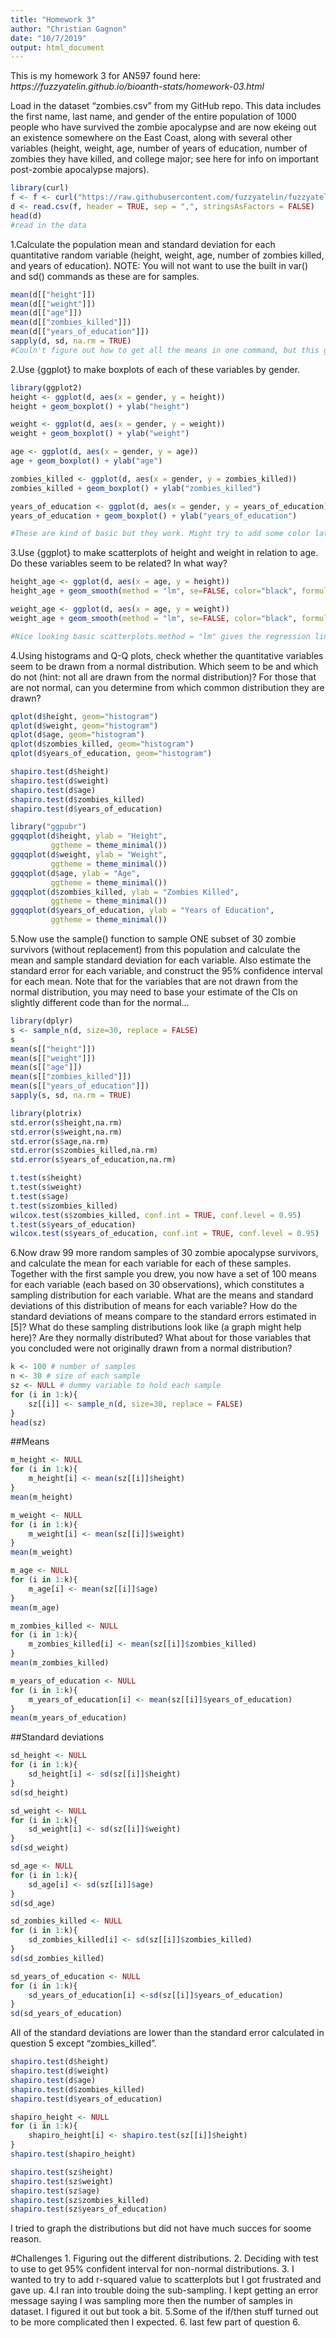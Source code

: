 ```yaml
---
title: "Homework 3"
author: "Christian Gagnon"
date: "10/7/2019"
output: html_document
---
```

This is my homework 3 for AN597 found here:
*https://fuzzyatelin.github.io/bioanth-stats/homework-03.html*

Load in the dataset “zombies.csv” from my GitHub repo. This data includes the first name, last name, and gender of the entire population of 1000 people who have survived the zombie apocalypse and are now ekeing out an existence somewhere on the East Coast, along with several other variables (height, weight, age, number of years of education, number of zombies they have killed, and college major; see here for info on important post-zombie apocalypse majors).
```r
library(curl)
f <- f <- curl("https://raw.githubusercontent.com/fuzzyatelin/fuzzyatelin.github.io/master/AN597_Fall19/zombies.csv")
d <- read.csv(f, header = TRUE, sep = ",", stringsAsFactors = FALSE)
head(d)
#read in the data
```

1.Calculate the population mean and standard deviation for each quantitative random variable (height, weight, age, number of zombies killed, and years of education). NOTE: You will not want to use the built in var() and sd() commands as these are for samples.
```r
mean(d[["height"]])
mean(d[["weight"]])
mean(d[["age"]])
mean(d[["zombies_killed"]])
mean(d[["years_of_education"]])
sapply(d, sd, na.rm = TRUE)
#Couln't figure out how to get all the means in one command, but this gets the job done. I found the sapply function by googling "standard deviation in R". I believe it takes into account that not all columns are normal distributions.
```

2.Use {ggplot} to make boxplots of each of these variables by gender.
```r
library(ggplot2)
height <- ggplot(d, aes(x = gender, y = height))
height + geom_boxplot() + ylab("height")

weight <- ggplot(d, aes(x = gender, y = weight))
weight + geom_boxplot() + ylab("weight") 

age <- ggplot(d, aes(x = gender, y = age))
age + geom_boxplot() + ylab("age")

zombies_killed <- ggplot(d, aes(x = gender, y = zombies_killed))
zombies_killed + geom_boxplot() + ylab("zombies_killed")

years_of_education <- ggplot(d, aes(x = gender, y = years_of_education))
years_of_education + geom_boxplot() + ylab("years_of_education")

#These are kind of basic but they work. Might try to add some color later.
```

3.Use {ggplot} to make scatterplots of height and weight in relation to age. Do these variables seem to be related? In what way?
```r
height_age <- ggplot(d, aes(x = age, y = height))
height_age + geom_smooth(method = "lm", se=FALSE, color="black", formula = y ~ x) + geom_point(size=1, fill=1, shape=24)

weight_age <- ggplot(d, aes(x = age, y = weight))
weight_age + geom_smooth(method = "lm", se=FALSE, color="black", formula = y ~ x) + geom_point(size=1, fill=1, shape=24)

#Nice looking basic scatterplots.method = "lm" gives the regression line.
```

4.Using histograms and Q-Q plots, check whether the quantitative variables seem to be drawn from a normal distribution. Which seem to be and which do not (hint: not all are drawn from the normal distribution)? For those that are not normal, can you determine from which common distribution they are drawn?
```r
qplot(d$height, geom="histogram")
qplot(d$weight, geom="histogram")
qplot(d$age, geom="histogram")
qplot(d$zombies_killed, geom="histogram")
qplot(d$years_of_education, geom="histogram")
```

```r
shapiro.test(d$height)
shapiro.test(d$weight)
shapiro.test(d$age)
shapiro.test(d$zombies_killed)
shapiro.test(d$years_of_education)
```

```r
library("ggpubr")
ggqqplot(d$height, ylab = "Height",
         ggtheme = theme_minimal())
ggqqplot(d$weight, ylab = "Weight",
         ggtheme = theme_minimal())
ggqqplot(d$age, ylab = "Age",
         ggtheme = theme_minimal())
ggqqplot(d$zombies_killed, ylab = "Zombies Killed",
         ggtheme = theme_minimal())
ggqqplot(d$years_of_education, ylab = "Years of Education",
         ggtheme = theme_minimal())
```

5.Now use the sample() function to sample ONE subset of 30 zombie survivors (without replacement) from this population and calculate the mean and sample standard deviation for each variable. Also estimate the standard error for each variable, and construct the 95% confidence interval for each mean. Note that for the variables that are not drawn from the normal distribution, you may need to base your estimate of the CIs on slightly different code than for the normal…
```r
library(dplyr)
s <- sample_n(d, size=30, replace = FALSE)
s
mean(s[["height"]])
mean(s[["weight"]])
mean(s[["age"]])
mean(s[["zombies_killed"]])
mean(s[["years_of_education"]])
sapply(s, sd, na.rm = TRUE)
```


```r
library(plotrix)
std.error(s$height,na.rm)
std.error(s$weight,na.rm)
std.error(s$age,na.rm)
std.error(s$zombies_killed,na.rm)
std.error(s$years_of_education,na.rm)
```

```r
t.test(s$height)
t.test(s$weight)
t.test(s$age)
t.test(s$zombies_killed)
wilcox.test(s$zombies_killed, conf.int = TRUE, conf.level = 0.95)
t.test(s$years_of_education)
wilcox.test(s$years_of_education, conf.int = TRUE, conf.level = 0.95)
```

6.Now draw 99 more random samples of 30 zombie apocalypse survivors, and calculate the mean for each variable for each of these samples. Together with the first sample you drew, you now have a set of 100 means for each variable (each based on 30 observations), which constitutes a sampling distribution for each variable. What are the means and standard deviations of this distribution of means for each variable? How do the standard deviations of means compare to the standard errors estimated in [5]? What do these sampling distributions look like (a graph might help here)? Are they normally distributed? What about for those variables that you concluded were not originally drawn from a normal distribution?

```r
k <- 100 # number of samples
n <- 30 # size of each sample
sz <- NULL # dummy variable to hold each sample
for (i in 1:k){
    sz[[i]] <- sample_n(d, size=30, replace = FALSE)
}
head(sz)
```

##Means
```r
m_height <- NULL
for (i in 1:k){
    m_height[i] <- mean(sz[[i]]$height)
}
mean(m_height)

m_weight <- NULL
for (i in 1:k){
    m_weight[i] <- mean(sz[[i]]$weight)
}
mean(m_weight)

m_age <- NULL
for (i in 1:k){
    m_age[i] <- mean(sz[[i]]$age)
}
mean(m_age)

m_zombies_killed <- NULL
for (i in 1:k){
    m_zombies_killed[i] <- mean(sz[[i]]$zombies_killed)
}
mean(m_zombies_killed)

m_years_of_education <- NULL
for (i in 1:k){
    m_years_of_education[i] <- mean(sz[[i]]$years_of_education)
}
mean(m_years_of_education)

```

##Standard deviations
```r
sd_height <- NULL
for (i in 1:k){
    sd_height[i] <- sd(sz[[i]]$height)
}
sd(sd_height)

sd_weight <- NULL
for (i in 1:k){
    sd_weight[i] <- sd(sz[[i]]$weight)
}
sd(sd_weight)

sd_age <- NULL
for (i in 1:k){
    sd_age[i] <- sd(sz[[i]]$age)
}
sd(sd_age)

sd_zombies_killed <- NULL
for (i in 1:k){
    sd_zombies_killed[i] <- sd(sz[[i]]$zombies_killed)
}
sd(sd_zombies_killed)

sd_years_of_education <- NULL
for (i in 1:k){
    sd_years_of_education[i] <-sd(sz[[i]]$years_of_education)
}
sd(sd_years_of_education)
```
All of the standard deviations are lower than the standard error calculated in question 5 except "zombies_killed".

```r
shapiro.test(d$height)
shapiro.test(d$weight)
shapiro.test(d$age)
shapiro.test(d$zombies_killed)
shapiro.test(d$years_of_education)

shapiro_height <- NULL
for (i in 1:k){
    shapiro_height[i] <- shapiro.test(sz[[i]]$height)
}
shapiro.test(shapiro_height)

shapiro.test(sz$height)
shapiro.test(sz$weight)
shapiro.test(sz$age)
shapiro.test(sz$zombies_killed)
shapiro.test(sz$years_of_education)
```
I tried to graph the distributions but did not have much succes for soome reason.

#Challenges
1. Figuring out the different distributions.
2. Deciding with test to use to get 95% confident interval for non-normal distributions.
3. I wanted to try to add r-squared value to scatterplots but I got frustrated and gave up.
4.I ran into trouble doing the sub-sampling. I kept getting an error message saying I was sampling more then the number of samples in dataset. I figured it out but took a bit.
5.Some of the if/then stuff turned out to be more complicated then I expected.
6. last few part of question 6.
